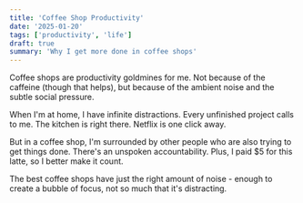 ```yaml
---
title: 'Coffee Shop Productivity'
date: '2025-01-20'
tags: ['productivity', 'life']
draft: true
summary: 'Why I get more done in coffee shops'
---
```


Coffee shops are productivity goldmines for me. Not because of the caffeine (though that helps), but because of the ambient noise and the subtle social pressure.

When I'm at home, I have infinite distractions. Every unfinished project calls to me. The kitchen is right there. Netflix is one click away.

But in a coffee shop, I'm surrounded by other people who are also trying to get things done. There's an unspoken accountability. Plus, I paid $5 for this latte, so I better make it count.

The best coffee shops have just the right amount of noise - enough to create a bubble of focus, not so much that it's distracting.